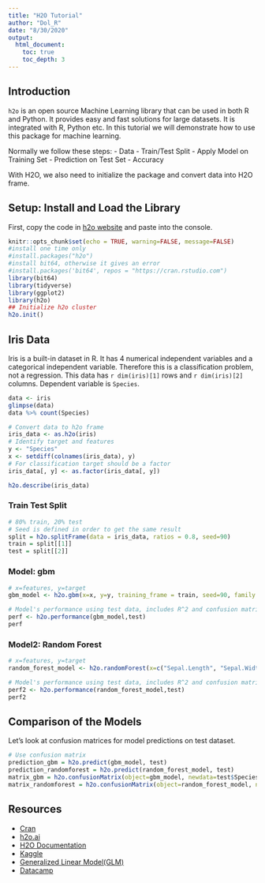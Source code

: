 ```yaml
---
title: "H2O Tutorial"
author: "Dol_R"
date: "8/30/2020"
output: 
  html_document:
    toc: true
    toc_depth: 3
---
```


## Introduction
`h2o` is an open source Machine Learning library that can be used in both R and Python. It provides easy and fast solutions for large datasets. It is integrated with R, Python etc. In this tutorial we will demonstrate how to use this package for machine learning.  

Normally we follow these steps:
- Data
- Train/Test Split
- Apply Model on Training Set
- Prediction on Test Set
- Accuracy

With H2O, we also need to initialize the package and convert data into H2O frame. 

## Setup: Install and Load the Library
First, copy the code in [h2o website](http://h2o-release.s3.amazonaws.com/h2o/rel-shannon/26/index.html#R) and paste into the console. 

```r
knitr::opts_chunk$set(echo = TRUE, warning=FALSE, message=FALSE)
#install one time only
#install.packages("h2o")
#install bit64, otherwise it gives an error
#install.packages('bit64', repos = "https://cran.rstudio.com")
library(bit64)
library(tidyverse)
library(ggplot2)
library(h2o)
## Initialize h2o cluster
h2o.init()
```

## Iris Data
Iris is a built-in dataset in R. It has 4 numerical independent variables and a categorical independent variable. Therefore this is a classification problem, not a regression.
This data has `r dim(iris)[1]` rows and `r dim(iris)[2]` columns. Dependent variable is `Species`.

```r
data <- iris
glimpse(data)
data %>% count(Species)
```

```r
# Convert data to h2o frame
iris_data <- as.h2o(iris)
# Identify target and features
y <- "Species"
x <- setdiff(colnames(iris_data), y)
# For classification target should be a factor
iris_data[, y] <- as.factor(iris_data[, y])
```

```r
h2o.describe(iris_data)
```


### Train Test Split
```r
# 80% train, 20% test
# Seed is defined in order to get the same result
split = h2o.splitFrame(data = iris_data, ratios = 0.8, seed=90)
train = split[[1]]
test = split[[2]]
```

### Model: gbm
```r
# x=features, y=target
gbm_model <- h2o.gbm(x=x, y=y, training_frame = train, seed=90, family = "multinomial")
```

```r
# Model's performance using test data, includes R^2 and confusion matrix
perf <- h2o.performance(gbm_model,test)
perf
```

### Model2: Random Forest
```r
# x=features, y=target
random_forest_model <- h2o.randomForest(x=c("Sepal.Length", "Sepal.Width", "Petal.Length", "Petal.Width"), y="Species", training_frame = train, seed=90)
```

```r
# Model's performance using test data, includes R^2 and confusion matrix
perf2 <- h2o.performance(random_forest_model,test)
perf2
```

## Comparison of the Models
Let's look at confusion matrices for model predictions on test dataset. 
```r
# Use confusion matrix
prediction_gbm = h2o.predict(gbm_model, test)
prediction_randomforest = h2o.predict(random_forest_model, test)
matrix_gbm = h2o.confusionMatrix(object=gbm_model, newdata=test$Species)
matrix_randomforest = h2o.confusionMatrix(object=random_forest_model, newdata=test$Species)

```




## Resources
- [Cran](https://cran.r-project.org/web/packages/h2o/index.html)
- [h2o.ai](http://docs.h2o.ai/h2o-tutorials/latest-stable/WhatIsH2O.html)
- [H2O Documentation](http://docs.h2o.ai/)
- [Kaggle](https://www.kaggle.com/mlg-ulb/creditcardfraud)
- [Generalized Linear Model(GLM)](https://docs.h2o.ai/h2o/latest-stable/h2o-docs/data-science/glm.html#)
- [Datacamp](https://campus.datacamp.com/courses/hyperparameter-tuning-in-r/hyperparameter-tuning-with-h2o?ex=1)
